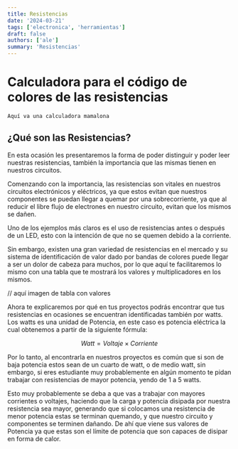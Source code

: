 ```yaml
---
title: Resistencias
date: '2024-03-21'
tags: ['electronica', 'herramientas']
draft: false
authors: ['ale']
summary: 'Resistencias'
---
```

# Calculadora para el código de colores de las resistencias

`Aquí va una calculadora mamalona`

## ¿Qué son las Resistencias?

En esta ocasión les presentaremos la forma de poder distinguir y poder leer nuestras resistencias, también la importancia que las mismas tienen en nuestros circuitos.

Comenzando con la importancia, las resistencias son vitales en nuestros circuitos electrónicos y eléctricos, ya que estos evitan que nuestros componentes se puedan llegar a quemar por una sobrecorriente, ya que al reducir el libre flujo de electrones en nuestro circuito, evitan que los mismos se dañen.

Uno de los ejemplos más claros es el uso de resistencias antes o después de un LED, esto con la intención de que no se quemen debido a la corriente.

Sin embargo, existen una gran variedad de resistencias en el mercado y su sistema de identificación de valor dado por bandas de colores puede llegar a ser un dolor de cabeza para muchos, por lo que aquí te facilitaremos lo mismo con una tabla que te mostrará los valores y multiplicadores en los mismos.

// aquí imagen de tabla con valores

Ahora te explicaremos por qué en tus proyectos podrás encontrar que tus resistencias en ocasiones se encuentran identificadas también por watts. Los watts es una unidad de Potencia, en este caso es potencia eléctrica la cual obtenemos a partir de la siguiente fórmula:

$$
Watt = Voltaje \times Corriente
$$

Por lo tanto, al encontrarla en nuestros proyectos es común que si son de baja potencia estos sean de un cuarto de watt, o de medio watt, sin embargo, si eres estudiante muy probablemente en algún momento te pidan trabajar con resistencias de mayor potencia, yendo de 1 a 5 watts.

Esto muy probablemente se deba a que vas a trabajar con mayores corrientes o voltajes, haciendo que la carga y potencia disipada por nuestra resistencia sea mayor, generando que si colocamos una resistencia de menor potencia estas se terminan quemando, y que nuestro circuito y componentes se terminen dañando. De ahí que viene sus valores de Potencia ya que estas son el límite de potencia que son capaces de disipar en forma de calor.
